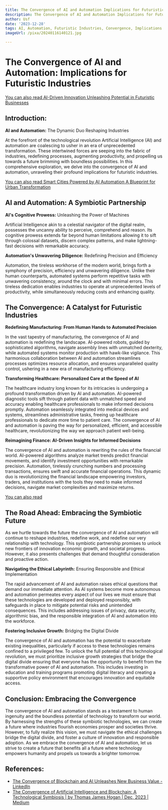 ```yaml
---
title: The Convergence of AI and Automation Implications for Futuristic Industries
description: The Convergence of AI and Automation Implications for Futuristic Industries
author: Usf
date: '2023-12-28'
tags: AI, Automation, Futuristic Industries, Convergence, Implications
imageUrl: /pixa/20240116140121.jpg

---
```

# **The Convergence of AI and Automation: Implications for Futuristic Industries**

[You  can also read AI-Driven Innovation Unleashing Potential in Futuristic Businesses](AI-Driven%20Innovation%20Unleashing%20Potential%20in%20Futuristic%20Businesses)


## **Introduction:**
**AI and  Automation:** The Dynamic Duo Reshaping Industries

At the forefront of the technological revolution  Artificial Intelligence (AI) and  automation are coalescing to usher in an era of unprecedented transformation. These intertwined forces are seeping into the fabric of industries, redefining processes, augmenting productivity, and propelling us towards a future brimming with boundless possibilities. In this comprehensive exploration, we delve into the convergence of AI and automation, unraveling their profound implications for futuristic industries.

[You can also read Smart  Cities  Powered by AI Automation A Blueprint for Urban Transformation](Smart%20Cities%20Powered%20by%20AI%20Automation%20A%20Blueprint%20for%20Urban%20Transformation)


## **AI  and Automation: A Symbiotic Partnership**

**AI's Cognitive Prowess:** Unleashing the Power of Machines

Artificial Intelligence akin to a celestial navigator of the digital realm, possesses the uncanny  ability to perceive, comprehend and reason. Its cognitive prowess extends far beyond human limitations allowing  it to sift through colossal datasets, discern complex patterns, and  make lightning-fast decisions with remarkable accuracy.

**Automation's Unwavering Diligence:** Redefining Precision and Efficiency

Automation, the tireless workhorse of the  modern world, brings forth a symphony of precision, efficiency and unwavering diligence. Unlike their human  counterparts, automated systems  perform repetitive tasks with unwavering consistency, around  the clock and with minimal errors. This tireless dedication enables industries to operate at unprecedented levels of productivity, while simultaneously reducing costs and enhancing quality.

## **The Convergence: A Catalyst  for Futuristic Industries**

**Redefining Manufacturing: From Human Hands to Automated Precision**

In the vast tapestry of manufacturing, the convergence  of AI and  automation is redefining the landscape.  AI-powered robots, guided by sophisticated algorithms, navigate assembly lines with unmatched dexterity, while automated systems monitor production  with hawk-like vigilance. This harmonious collaboration between AI and automation  streamlines processes optimizes resource allocation, and ensures unparalleled quality control, ushering in a new era of manufacturing efficiency.

**Transforming Healthcare: Personalized Care at the Speed of AI**

The healthcare industry long known for its intricacies is undergoing a  profound transformation driven by AI and automation. AI-powered diagnostic tools sift through patient data with unmatched  speed and accuracy enabling healthcare professionals to make informed decisions promptly. Automation seamlessly integrated into  medical  devices and systems, streamlines administrative  tasks,  freeing up healthcare professionals to dedicate more time to patient  care. The convergence  of AI and automation is paving the way  for personalized, efficient, and accessible healthcare, revolutionizing the way we approach patient well-being.

**Reimagining Finance: AI-Driven Insights for Informed  Decisions**

The convergence of AI and automation  is rewriting the rules of the  financial world. AI-powered algorithms analyze market trends predict financial movements, and identify investment opportunities with remarkable precision. Automation, tirelessly crunching numbers  and processing transactions, ensures swift and  accurate financial operations.  This  dynamic duo is revolutionizing the financial landscape empowering investors, traders, and institutions with the tools they need to make informed decisions, navigate market complexities and maximize returns.

[You can also read ]()


## **The Road Ahead: Embracing the Symbiotic Future**

As we hurtle towards the future the  convergence of AI and  automation will continue to reshape industries, redefine work, and redefine our very relationship with technology. This symbiotic partnership promises to unlock new frontiers of  innovation  economic growth, and societal progress. However, it also presents challenges that  demand thoughtful  consideration  and  proactive action.

**Navigating the Ethical Labyrinth:** Ensuring Responsible  and Ethical Implementation

The rapid advancement of AI and  automation raises ethical questions  that  demand our immediate attention.  As AI systems become more autonomous and  automation permeates every  aspect of our lives we must ensure that these technologies are developed and deployed responsibly, with safeguards in place to mitigate potential risks and unintended  consequences.  This  includes addressing issues of privacy, data security,  algorithmic bias,  and the responsible integration  of AI and automation into the workforce.

**Fostering Inclusive Growth:** Bridging the Digital  Divide

The convergence  of AI and automation has the potential to exacerbate existing inequalities, particularly if  access to these  technologies remains confined  to a privileged few. To unlock the full potential of this technological revolution, we must prioritize inclusive growth  strategies that bridge the digital divide ensuring  that everyone has the opportunity to benefit from the transformative power of AI and automation. This  includes  investing in education and training programs promoting digital literacy and creating a supportive policy environment that encourages innovation and equitable access.

## **Conclusion: Embracing  the Convergence**

The convergence of AI and automation stands as a testament to human ingenuity  and the boundless potential  of technology to transform our world. By harnessing the strengths of these symbiotic technologies, we can create a future where industries  flourish economies prosper and  societies thrive. However, to fully realize  this vision, we must navigate the ethical challenges  bridge the digital divide, and foster  a culture of innovation and  responsible  adoption. As we  embrace the convergence of AI and automation, let us strive to create a future that benefits all a future  where technology empowers humanity and propels  us towards a brighter tomorrow.

## References:
- [The Convergence of Blockchain and AI Unleashes New Business Value - LinkedIn](https://www.linkedin.com/pulse/convergence-blockchain-ai-unleashes-new)
- [The Convergence of Artificial Intelligence and Blockchain: A Technological Symbiosis | by Thomas James Hogan | Dec, 2023 | Medium](https://medium.com/@chaplainhogan/the-convergence-of-artificial-intelligence-and-blockchain-a-technological-symbiosis-b5dc9701a14a)
